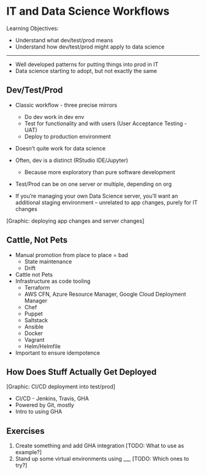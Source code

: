 # IT and Data Science Workflows

Learning Objectives:

* Understand what dev/test/prod means
* Understand how dev/test/prod might apply to data science

---

* Well developed patterns for putting things into prod in IT
* Data science starting to adopt, but not exactly the same

## Dev/Test/Prod

* Classic workflow - three precise mirrors
  * Do dev work in dev env
  * Test for functionality and with users (User Acceptance Testing - UAT)
  * Deploy to production environment
  
* Doesn't quite work for data science
* Often, dev is a distinct (RStudio IDE/Jupyter)
  * Because more exploratory than pure software development
* Test/Prod can be on one server or multiple, depending on org

* If you're managing your own Data Science server, you'll want an additional staging environment -- unrelated to app changes, purely for IT changes

[Graphic: deploying app changes and server changes]

## Cattle, Not Pets

* Manual promotion from place to place = bad
  * State maintenance
  * Drift
* Cattle not Pets
* Infrastructure as code tooling
  * Terraform
  * AWS CFN, Azure Resource Manager, Google Cloud Deployment Manager
  * Chef
  * Puppet
  * Saltstack
  * Ansible
  * Docker
  * Vagrant
  * Helm/Helmfile
* Important to ensure idempotence
  
## How Does Stuff Actually Get Deployed

[Graphic: CI/CD deployment into test/prod]

* CI/CD - Jenkins, Travis, GHA
* Powered by Git, mostly
* Intro to using GHA

## Exercises

1. Create something and add GHA integration [TODO: What to use as example?]
2. Stand up some virtual environments using ___ [TODO: Which ones to try?]

